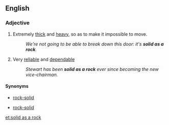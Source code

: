 ==English==

===Adjective===
{{en-adj|-}}

# {{lb|en|simile}} Extremely [[thick]] and [[heavy]], so as to make it impossible to move.
#: ''We're not going to be able to break down this door: it's '''solid as a rock'''.''
# {{lb|en|simile|of a person}} Very [[reliable]] and [[dependable]]
#: ''Stewart has been '''solid as a rock''' ever since becoming the new vice-chairman.''

====Synonyms====
* {{sense|thick and heavy}} [[rock-solid]]
* {{sense|reliable and dependable}} [[rock-solid]]

[[et:solid as a rock]]